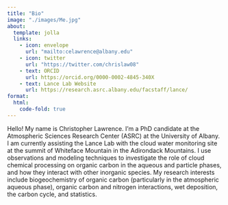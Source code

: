 ```yaml
---
title: "Bio"
image: "./images/Me.jpg"
about: 
  template: jolla
  links: 
    - icon: envelope
      url: "mailto:celawrence@albany.edu"
    - icon: twitter
      url: "https://twitter.com/chrislaw08"
    - text: ORCID
      url: https://orcid.org/0000-0002-4845-340X
    - text: Lance Lab Website
      url: https://research.asrc.albany.edu/facstaff/lance/
format:
  html:
    code-fold: true
---
```


Hello! My name is Christopher Lawrence. I'm a PhD candidate at the Atmospheric Sciences Research Center (ASRC) at the University of Albany. I am currently assisting the Lance Lab with the cloud water monitoring site at the summit of Whiteface Mountain in the Adirondack Mountains. I use observations and modeling techniques to investigate the role of cloud chemical processing on organic carbon in the aqueous and particle phases, and how they interact with other inorganic species. My research interests include biogeochemistry of organic carbon (particularly in the atmospheric aqueous phase), organic carbon and nitrogen interactions, wet deposition, the carbon cycle, and statistics.
